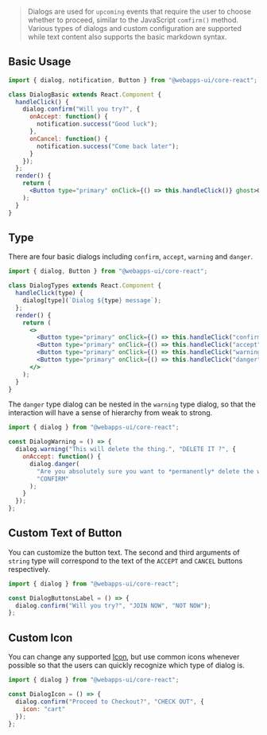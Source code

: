 > Dialogs are used for `upcoming` events that require the user to choose whether to proceed, similar to the JavaScript `comfirm()` method. Various types of dialogs and custom configuration are supported while text content also supports the basic markdown syntax.

## Basic Usage

```jsx tabs
import { dialog, notification, Button } from "@webapps-ui/core-react";

class DialogBasic extends React.Component {
  handleClick() {
    dialog.confirm("Will you try?", {
      onAccept: function() {
        notification.success("Good luck");
      },
      onCancel: function() {
        notification.success("Come back later");
      }
    });
  };
  render() {
    return (
      <Button type="primary" onClick={() => this.handleClick()} ghost>OPEN DIALOG</Button>
    );
  }
}
```

## Type

There are four basic dialogs including `confirm`, `accept`, `warning` and `danger`.

```jsx tabs
import { dialog, Button } from "@webapps-ui/core-react";

class DialogTypes extends React.Component {
  handleClick(type) {
    dialog[type](`Dialog ${type} message`);
  };
  render() {
    return (
      <>
        <Button type="primary" onClick={() => this.handleClick("confirm")} ghost>CONFIRM</Button>
        <Button type="primary" onClick={() => this.handleClick("accept")} ghost>ACCEPT</Button>
        <Button type="primary" onClick={() => this.handleClick("warning")} ghost>WARNING</Button>
        <Button type="primary" onClick={() => this.handleClick("danger")} ghost>DANGER</Button>
      </>
    );
  }
}
```

The `danger` type dialog can be nested in the `warning` type dialog, so that the interaction will have a sense of hierarchy from weak to strong.

```jsx run
import { dialog } from "@webapps-ui/core-react";

const DialogWarning = () => {
  dialog.warning("This will delete the thing.", "DELETE IT ?", {
    onAccept: function() {
      dialog.danger(
        "Are you absolutely sure you want to *permanently* delete the whole thing?",
        "CONFIRM"
      );
    }
  });
};
```

## Custom Text of Button

You can customize the button text. The second and third arguments of `string` type will correspond to the text of the `ACCEPT` and `CANCEL` buttons respectively.

```jsx run
import { dialog } from "@webapps-ui/core-react";

const DialogButtonsLabel = () => {
  dialog.confirm("Will you try?", "JOIN NOW", "NOT NOW");
};
```

## Custom Icon

You can change any supported [Icon](/components/Icon-all-icons), but use common icons whenever possible so that the users can quickly recognize which type of dialog is.

```jsx run
import { dialog } from "@webapps-ui/core-react";

const DialogIcon = () => {
  dialog.confirm("Proceed to Checkout?", "CHECK OUT", {
    icon: "cart"
  });
};
```
